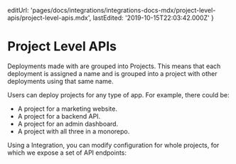 
  editUrl:
    'pages/docs/integrations/integrations-docs-mdx/project-level-apis/project-level-apis.mdx',
  lastEdited: '2019-10-15T22:03:42.000Z'
}

# Project Level APIs

Deployments made with <ProductName /> are grouped into Projects. This means that each deployment is assigned a name and is grouped into a project with other deployments using that same name.

Users can deploy projects for any type of app. For example, there could be:

- A project for a marketing website.
- A project for a backend API.
- A project for an admin dashboard.
- A project with all three in a monorepo.

Using a <ProductNameSimple /> Integration, you can modify configuration for whole projects, for which we expose a set of API endpoints:

<ProjectBasedEnvVars />
<UtilsInsideIntegrationUtils />
<UsingTheApiDirectly />
